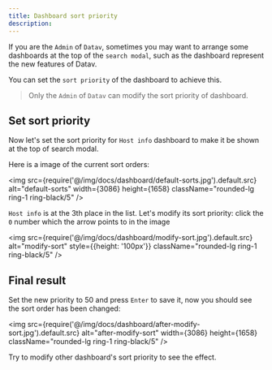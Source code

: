 ```yaml
---
title: Dashboard sort priority
description: 
---
```



If you are the `Admin` of `Datav`, sometimes you may want to arrange some dashboards at the top of the `search modal`, such as the dashboard represent the new features of Datav.

You can set the `sort priority` of the dashboard to achieve this.

> Only the `Admin` of `Datav` can modify the sort priority of dashboard.

## Set sort priority
Now let's set the sort priority for `Host info` dashboard to make it be shown at the top of search modal.

Here is a image of the current sort orders: 

<img src={require('@/img/docs/dashboard/default-sorts.jpg').default.src} alt="default-sorts" width={3086} height={1658} className="rounded-lg ring-1 ring-black/5" />

`Host info` is at the 3th place in the list. Let's modify its sort priority: click the `0` number which the arrow points to in the image

<img src={require('@/img/docs/dashboard/modify-sort.jpg').default.src} alt="modify-sort" style={{height: '100px'}}  className="rounded-lg ring-1 ring-black/5" />

## Final result

Set the new priority to 50 and press `Enter` to save it, now you should see the sort order has been changed:

<img src={require('@/img/docs/dashboard/after-modify-sort.jpg').default.src} alt="after-modify-sort" width={3086} height={1658} className="rounded-lg ring-1 ring-black/5" />

Try to modify other dashboard's sort priority to see the effect. 


